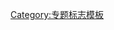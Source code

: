{{WPBannerMeta
|PROJECT = 昆虫
 |BANNER_NAME = Template:昆虫专题
 |substcheck=<includeonly>{{subst:</includeonly><includeonly>substcheck}}</includeonly>
 |small={{{small|}}}
 |category={{{category|¬}}}
 |listas={{{listas|}}}
|IMAGE_LEFT = Long nosed weevil edit.jpg

|QUALITY_SCALE       = extended
 |class={{{class|}}}
 |importance={{{importance|}}}
 |auto={{{auto|}}}

|IMPORTANCE_SCALE = extended

|ASSESSMENT_LINK     = 
|COMMENTS            = yes
 |COMMENTS_CAT       = 
 |COMMENTS_FORCE     = yes
 
|HOOK_BOTTOM = {{WPBannerMeta/hooks/qualimpintersect
 |class={{{class|}}}
 |importance={{{importance|}}}
 |category={{{category|¬}}}
 |ASSESSMENT_CAT = 昆虫条目
 |QUALITY_SCALE = extended
 |IMPORTANCE_SCALE = extended
 |BANNER_NAME = Template:昆虫专题
 |FORMAT = CIT
}}

|MAIN_ARTICLE     = 
|PORTAL           = 
|PORTAL_IMG       = 

}}<noinclude>{{documentation}}[[Category:专题标志模板]]</noinclude>